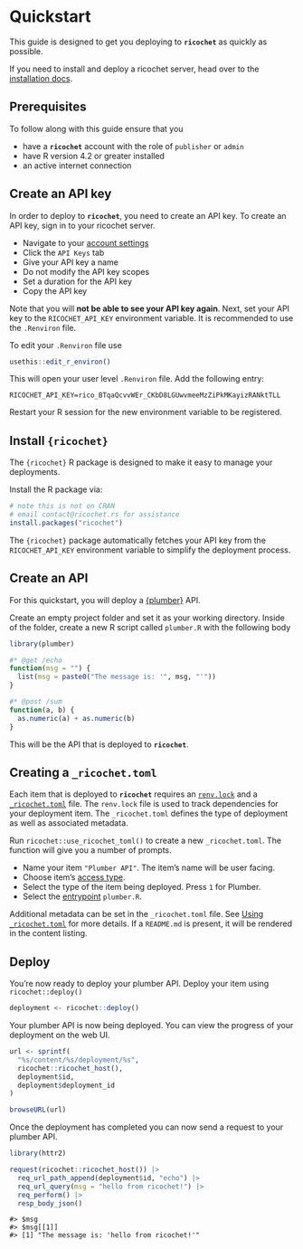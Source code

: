 # Quickstart

This guide is designed to get you deploying to **`ricochet`** as quickly as possible.

If you need to install and deploy a ricochet server, head over to the [installation docs](/install).

## Prerequisites

To follow along with this guide ensure that you

- have a **`ricochet`** account with the role of `publisher` or `admin`
- have R version 4.2 or greater installed
- an active internet connection

## Create an API key

In order to deploy to **`ricochet`**, you need to create an API key. To create an API key, sign in to your ricochet server.

- Navigate to your [account settings](https://ricochet.rs/account)
- Click the `API Keys` tab
- Give your API key a name
- Do not modify the API key scopes
- Set a duration for the API key
- Copy the API key


Note that you will **not be able to see your API key again**. Next, set your API key to the `RICOCHET_API_KEY` environment variable. It is recommended to use the `.Renviron` file.

To edit your `.Renviron` file use

```r
usethis::edit_r_environ()
```

This will open your user level `.Renviron` file. Add the following entry:

```shell
RICOCHET_API_KEY=rico_BTqaQcvvWEr_CKbD8LGUwvmeeMzZiPkMKayizRANktTLL
```

Restart your R session for the new environment variable to be registered.

## Install `{ricochet}`

The `{ricochet}` R package is designed to make it easy to manage your deployments.

Install the R package via:

```r
# note this is not on CRAN
# email contact@ricochet.rs for assistance
install.packages("ricochet")
```

The `{ricochet}` package automatically fetches your API key from the `RICOCHET_API_KEY` environment variable to simplify the deployment process.

## Create an API

For this quickstart, you will deploy a [{plumber}](https://github.com/rstudio/plumber) API.

Create an empty project folder and set it as your working directory. Inside of the folder, create a new R script called `plumber.R` with the following body

```r
library(plumber)

#* @get /echo
function(msg = "") {
  list(msg = paste0("The message is: '", msg, "'"))
}

#* @post /sum
function(a, b) {
  as.numeric(a) + as.numeric(b)
}
```

This will be the API that is deployed to **`ricochet`**.

## Creating a `_ricochet.toml`

Each item that is deployed to **`ricochet`** requires an [`renv.lock`](https://rstudio.github.io/renv/) and a [`_ricochet.toml`](/ricochet-toml) file. The `renv.lock` file is used to track dependencies for your deployment item. The `_ricochet.toml` defines the type of deployment as well as associated metadata.

Run `ricochet::use_ricochet_toml()` to create a new `_ricochet.toml`. The function will give you a number of prompts.

- Name your item `"Plumber API"`. The item's name will be user facing.
- Choose item's [access type](/access).
- Select the type of the item being deployed. Press `1` for Plumber.
- Select the [entrypoint](/entrypoints) `plumber.R`.

Additional metadata can be set in the `_ricochet.toml` file. See [Using `_ricochet.toml`](/ricochet-toml) for more details. If a `README.md` is present, it will be rendered in the content listing.


## Deploy

You're now ready to deploy your plumber API. Deploy your item using `ricochet::deploy()`

```r
deployment <- ricochet::deploy()
```

Your plumber API is now being deployed. You can view the progress of your deployment on the web UI.

```r
url <- sprintf(
  "%s/content/%s/deployment/%s",
  ricochet::ricochet_host(),
  deployment$id,
  deployment$deployment_id
)

browseURL(url)
```

Once the deployment has completed you can now send a request to your plumber API.

```r
library(httr2)

request(ricochet::ricochet_host()) |>
  req_url_path_append(deployment$id, "echo") |>
  req_url_query(msg = "hello from ricochet!") |>
  req_perform() |>
  resp_body_json()
```
```
#> $msg
#> $msg[[1]]
#> [1] "The message is: 'hello from ricochet!'"
```
